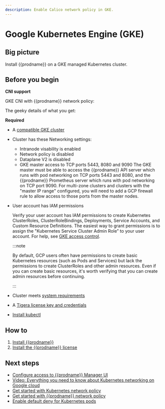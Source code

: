 ```yaml
---
description: Enable Calico network policy in GKE.
---
```


# Google Kubernetes Engine (GKE)

## Big picture

Install {{prodname}} on a GKE managed Kubernetes cluster.

<!-- CE supports only GKE CNI, even though OS/Calico supports Calico CNI. Verified with Shaun, Casey, and Sujeet in 3.15. So docs will continue to be misaligned so be careful during merges. Note that OS support of Calico CNI is only in v1 of the dataplane; in v2, Cillium is the supported CNI. Another misalignment is that CE install docs list all platforms supported; OS/Calico lists of supported CNIs based on an opinionated view. -->

## Before you begin

**CNI support**

GKE CNI with {{prodname}} network policy:

The geeky details of what you get:

<GeekDetails
  prodname='{{prodname}}'
  details='Policy:Calico,IPAM:Host Local,CNI:GKE,Overlay:No,Routing:VPC Native,Datastore:Kubernetes'
/>

**Required**

- A [compatible GKE cluster](../compatibility.mdx#gke)

- Cluster has these Networking settings:

  - Intranode visability is enabled
  - Network policy is disabled
  - Dataplane V2 is disabled
  - GKE master access to TCP ports 5443, 8080 and 9090
    The GKE master must be able to access the {{prodname}} API server which runs with pod networking on TCP ports 5443 and 8080, and the {{prodname}} Prometheus server which runs with pod networking on TCP port 9090. For multi-zone clusters and clusters with the "master IP range" configured, you will need to add a GCP firewall rule to allow access to those ports from the master nodes.

- User account has IAM permissions

  Verify your user account has IAM permissions to create Kubernetes ClusterRoles, ClusterRoleBindings, Deployments, Service Accounts, and Custom Resource Definitions. The easiest way to grant permissions is to assign the "Kubernetes Service Cluster Admin Role” to your user account. For help, see [GKE access control](https://cloud.google.com/kubernetes-engine/docs/how-to/role-based-access-control).

  :::note

  By default, GCP users often have permissions to create basic Kubernetes resources (such as Pods and Services) but lack the permissions to create ClusterRoles and other admin resources. Even if you can create basic resources, it's worth verifying that you can create admin resources before continuing.

  :::

- Cluster meets [system requirements](requirements.mdx#network-requirements)

- A [Tigera license key and credentials](calico-enterprise.mdx#get-private-registry-credentials-and-license-key)

- [Install kubectl](https://kubernetes.io/docs/tasks/tools/install-kubectl/)

## How to

1. [Install {{prodname}}](#install-calico-enterprise)
1. [Install the {{prodname}} license](#install-the-calico-enterprise-license)

<InstallGKE clusterType='standalone' />

## Next steps

- [Configure access to {{prodname}} Manager UI](../../operations/cnx/access-the-manager.mdx)
- [Video: Everything you need to know about Kubernetes networking on Google cloud](https://www.projectcalico.org/everything-you-need-to-know-about-kubernetes-networking-on-google-cloud/)
- [Get started with Kubernetes network policy](../../network-policy/get-started/kubernetes-network-policy.mdx)
- [Get started with {{prodname}} network policy](../../network-policy/beginners/calico-network-policy.mdx)
- [Enable default deny for Kubernetes pods](../../network-policy/beginners/kubernetes-default-deny.mdx)
